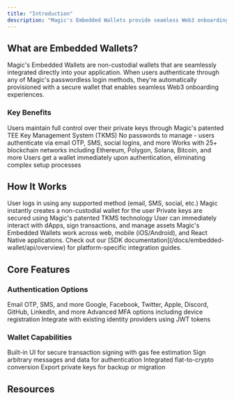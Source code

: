 ```yaml
---
title: "Introduction"
description: "Magic's Embedded Wallets provide seamless Web3 onboarding with non-custodial security, passwordless authentication, and multi-chain support."
---
```


## What are Embedded Wallets?

Magic's Embedded Wallets are non-custodial wallets that are seamlessly integrated directly into your application. When users authenticate through any of Magic's passwordless login methods, they're automatically provisioned with a secure wallet that enables seamless Web3 onboarding experiences.

### Key Benefits

<CardGroup cols={2}>
<Card title="Non-custodial Security" icon="shield-halved">
Users maintain full control over their private keys through Magic's patented TEE Key Management System (TKMS)
</Card>

<Card title="Passwordless Authentication" icon="key">
No passwords to manage - users authenticate via email OTP, SMS, social logins, and more
</Card>

<Card title="Multi-chain Support" icon="link">
Works with 25+ blockchain networks including Ethereum, Polygon, Solana, Bitcoin, and more
</Card>

<Card title="Instant Onboarding" icon="rocket">
Users get a wallet immediately upon authentication, eliminating complex setup processes
</Card>
</CardGroup>

## How It Works

<Steps>
<Step title="User Authentication" icon="user-check">
User logs in using any supported method (email, SMS, social, etc.)
</Step>

<Step title="Automatic Wallet Creation" icon="wallet">
Magic instantly creates a non-custodial wallet for the user
</Step>

<Step title="Key Management" icon="shield-halved">
Private keys are secured using Magic's patented TKMS technology
</Step>

<Step title="Web3 Ready" icon="rocket">
User can immediately interact with dApps, sign transactions, and manage assets
</Step>
</Steps>

<Tip>
Magic's Embedded Wallets work across web, mobile (iOS/Android), and React Native applications. Check out our [SDK documentation](/docs/embedded-wallet/api/overview) for platform-specific integration guides.
</Tip>

## Core Features

### Authentication Options

<CardGroup cols={2}>
<Card title="Passwordless Login" icon="envelope">
Email OTP, SMS, and more
</Card>

<Card title="Social Logins" icon="users">
Google, Facebook, Twitter, Apple, Discord, GitHub, LinkedIn, and more
</Card>

<Card title="Multi-Factor Authentication" icon="shield-check">
Advanced MFA options including device registration
</Card>

<Card title="Bring Your Own IDP" icon="id-card">
Integrate with existing identity providers using JWT tokens
</Card>
</CardGroup>

### Wallet Capabilities

<CardGroup cols={2}>
<Card title="Transaction Signing" icon="rotate">
Built-in UI for secure transaction signing with gas fee estimation
</Card>

<Card title="Personal Signatures" icon="circle-user">
Sign arbitrary messages and data for authentication
</Card>

<Card title="Fiat On-Ramps" icon="money-bill-wave">
Integrated fiat-to-crypto conversion
</Card>

<Card title="Key Export" icon="up-right-from-square">
Export private keys for backup or migration
</Card>
</CardGroup>

## Resources

<CardGroup cols={2}>
<Card title="Read Magic Guides" icon="book-open" href="https://magic.link/guides" />
<Card title="Video Tutorials" icon="youtube" href="https://www.youtube.com/@Magiclabs/videos" />
</CardGroup>
